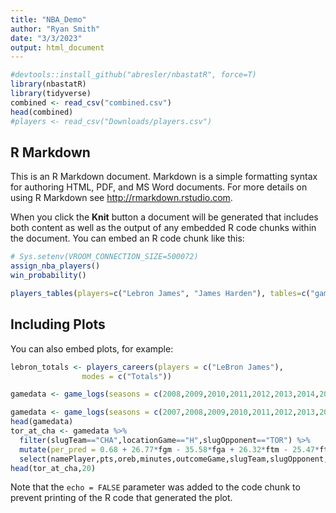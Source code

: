 ```yaml
---
title: "NBA_Demo"
author: "Ryan Smith"
date: "3/3/2023"
output: html_document
---
```


```r
#devtools::install_github("abresler/nbastatR", force=T)
library(nbastatR)
library(tidyverse)
combined <- read_csv("combined.csv")
head(combined)
#players <- read_csv("Downloads/players.csv")
```

## R Markdown

This is an R Markdown document. Markdown is a simple formatting syntax for authoring HTML, PDF, and MS Word documents. For more details on using R Markdown see <http://rmarkdown.rstudio.com>.

When you click the **Knit** button a document will be generated that includes both content as well as the output of any embedded R code chunks within the document. You can embed an R code chunk like this:

```r
# Sys.setenv(VROOM_CONNECTION_SIZE=500072)
assign_nba_players()
win_probability()
```

```r
players_tables(players=c("Lebron James", "James Harden"), tables=c("game splits", "general splits", "player on off details", "year over year"), measures=c("Base", "Advanced"),modes=c("PerGame","Totals","Per36"), assign_to_environment = TRUE)
```

## Including Plots

You can also embed plots, for example:

```r
lebron_totals <- players_careers(players = c("LeBron James"),
                modes = c("Totals"))
```

```r
gamedata <- game_logs(seasons = c(2008,2009,2010,2011,2012,2013,2014,2015,2016,2017,2018,2019,2020))
```

```r
gamedata <- game_logs(seasons = c(2007,2008,2009,2010,2011,2012,2013,2014,2015,2016,2017,2018,2019,2020,2021,2022))
head(gamedata)
tor_at_cha <- gamedata %>% 
  filter(slugTeam=="CHA",locationGame=="H",slugOpponent=="TOR") %>%
  mutate(per_pred = 0.68 + 26.77*fgm - 35.58*fga + 26.32*ftm - 25.47*fta + 42.74*oreb + 11.45*dreb + 29.7*ast + 47.3*stl + 38*blk - 47.9*tov - 18.8*pf + 41.1*pts) %>%
  select(namePlayer,pts,oreb,minutes,outcomeGame,slugTeam,slugOpponent,yearSeason,per_pred)
head(tor_at_cha,20)
```

Note that the `echo = FALSE` parameter was added to the code chunk to prevent printing of the R code that generated the plot.

